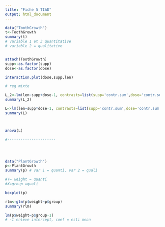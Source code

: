 ```yaml
---
title: "Fiche 5 TIAD"
output: html_document
---
```


```r
data("ToothGrowth")
t<-ToothGrowth
summary(t)
# variable 1 et 3 quantitative
# variable 2 = qualitative


attach(ToothGrowth)
supp<-as.factor(supp)
dose<-as.factor(dose)

interaction.plot(dose,supp,len)

# reg mixte

L_2<-lm(len~supp+dose-1, contrasts=list(supp='contr.sum',dose='contr.sum'))
summary(L_2)

L<-lm(len~supp*dose-1, contrasts=list(supp='contr.sum',dose='contr.sum'))
summary(L)



anova(L)

#----------------------




data("PlantGrowth")
p<-PlantGrowth
summary(p) # var 1 = quanti, var 2 = quali

#Y= weight = quanti
#X=group =quali

boxplot(p)

rlm<-glm(p$weight~p$group)
summary(rlm)

lm(p$weight~p$group-1)
# -1 enleve intercept, coef = esti mean

```

